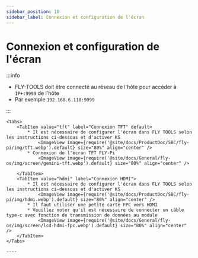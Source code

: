 ```yaml
---
sidebar_position: 10
sidebar_label: Connexion et configuration de l'écran
---
```







# Connexion et configuration de l'écran

:::info

* FLY-TOOLS doit être connecté au réseau de l'hôte pour accéder à `IP+:9999` de l'hôte
* Par exemple `192.168.6.110:9999`

:::


    <Tabs>
        <TabItem value="tft" label="Connexion TFT" default>
            * Il est nécessaire de configurer l'écran dans FLY TOOLS selon les instructions ci-dessous et d'activer KS
                <ImageView image={require('@site/docs/ProductDoc/SBC/fly-pi/img/tft.webp').default} size="80%" align="center" />
            * Connexion de l'écran TFT FLY-Pi
                <ImageView image={require('@site/docs/General/fly-os/img/screen/gemini-tft.webp').default} size="80%" align="center" />

        </TabItem>
        <TabItem value="hdmi" label="Connexion HDMI">
            * Il est nécessaire de configurer l'écran dans FLY TOOLS selon les instructions ci-dessous et d'activer KS
                <ImageView image={require('@site/docs/ProductDoc/SBC/fly-pi/img/hdmi.webp').default} size="80%" align="center" />               
            * Il faut utiliser une petite carte FPC vers HDMI
            * Veuillez noter qu'il est nécessaire de connecter un câble type-c avec fonction de transmission de données au module
                <ImageView image={require('@site/docs/General/fly-os/img/screen/lcd-hdmi-fpc.webp').default} size="80%" align="center" />
        </TabItem>
    </Tabs>

    ----
